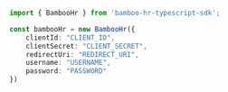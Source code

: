```typescript index.ts
import { BambooHr } from 'bamboo-hr-typescript-sdk';

const bambooHr = new BambooHr({
    clientId: "CLIENT_ID",
    clientSecret: "CLIENT_SECRET",
    redirectUri: "REDIRECT_URI",
    username: "USERNAME",
    password: "PASSWORD"
})
```